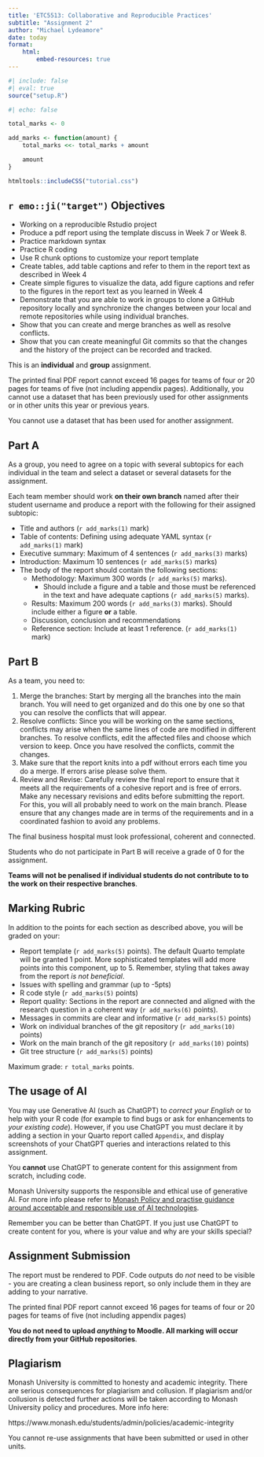```yaml
---
title: 'ETC5513: Collaborative and Reproducible Practices'
subtitle: "Assignment 2"
author: "Michael Lydeamore"
date: today
format:
    html:
        embed-resources: true
---
```



```r
#| include: false
#| eval: true
source("setup.R")
```

```r
#| echo: false

total_marks <- 0

add_marks <- function(amount) {
    total_marks <<- total_marks + amount

    amount
}

```

```r
htmltools::includeCSS("tutorial.css")
```


## `r emo::ji("target")` Objectives

* Working on a reproducible  Rstudio project
* Produce a pdf report using the template discuss in Week 7 or Week 8.
* Practice markdown syntax
* Practice R coding
* Use R chunk options to customize your report template
* Create  tables, add table captions and  refer to them in the report text as described in Week 4
* Create simple figures to visualize the data, add figure captions and  refer to the figures in the report text as you learned in Week 4
* Demonstrate that you are able to work in groups to clone a GitHub repository locally and synchronize the changes between your local and remote repositories while using individual branches.
* Show that you can create and merge branches as well as resolve conflicts.
* Show that you can create meaningful Git commits so that the changes and the history of the project can be recorded and tracked.

::: {.callout-important}
This is an **individual**  and **group** assignment.

The printed final PDF report cannot exceed 16 pages for teams of four or 20 pages for teams of five (not including appendix pages). Additionally, you cannot use a dataset that has been previously used for other assignments or in other units this year or previous years.

You cannot use a dataset that has been used for another assignment.
:::

## Part A

As a group, you need to agree on a topic with several subtopics for each individual in the team and select a dataset or several datasets for the assignment.

Each team member should work **on their own branch** named after their student username and produce a report with the following for their assigned subtopic:


- Title and authors (`r add_marks(1)` mark)
- Table of contents: Defining using adequate YAML syntax (`r add_marks(1)` mark)
- Executive summary: Maximum of 4 sentences (`r add_marks(3)` marks)
- Introduction: Maximum 10 sentences (`r add_marks(5)` marks)
- The body of the report should contain the following sections:
    - Methodology: Maximum 300 words (`r add_marks(5)` marks). 
        - Should include a figure and a table and those must be referenced in the text and have adequate captions (`r add_marks(5)` marks).
    - Results: Maximum 200 words (`r add_marks(3)` marks). Should include either a figure **or** a table.
    - Discussion, conclusion and recommendations
    - Reference section: Include at least 1 reference. (`r add_marks(1)` mark)

## Part B

As a team, you need to:


1. Merge the branches: Start by merging all the branches into the main branch. You will need to get organized and do this one by one so that you can resolve the conflicts that will appear.
2. Resolve conflicts: Since you will be working on the same sections, conflicts may arise when the same lines of code are modified in different branches. To resolve conflicts, edit the affected files and choose which version to keep. Once you have resolved the conflicts, commit the changes.
3. Make sure that the report knits into a pdf without errors each time you do a merge. If errors arise please solve them.
4. Review and Revise: Carefully review the final report to ensure that it meets all the requirements of a cohesive report and is free of errors. Make any necessary revisions and edits before submitting the report. For this, you will all probably need to work on the main branch. Please ensure that any changes made are in terms of the requirements and in a coordinated fashion to avoid any problems.

The final business hospital must look professional, coherent and connected.

Students who do not participate in Part B will receive a grade of 0 for the assignment.

**Teams will not be penalised if individual students do not contribute to to the work on their respective branches**.

## Marking Rubric

In addition to the points for each section as described above, you will be graded on your:

- Report template (`r add_marks(5)` points). The default Quarto template will be granted 1 point. More sophisticated templates will add more points into this component, up to 5. Remember, styling that takes away from the report _is not beneficial_.
- Issues with spelling and grammar (up to -5pts)
- R code style (`r add_marks(5)` points)
- Report quality: Sections in the report are connected and aligned with the research question in a coherent way (`r add_marks(6)` points).
- Messages in commits are clear and informative (`r add_marks(5)` points)
- Work on individual branches of the git repository (`r add_marks(10)` points)
- Work on the main branch of the git repository (`r add_marks(10)` points)
- Git tree structure (`r add_marks(5)` points)

Maximum grade: `r total_marks` points.

## The usage of AI

You may use Generative AI (such as ChatGPT) to _correct your English_ or to help with your R code (for example to find bugs or ask for enhancements to _your existing code_). However, if you use ChatGPT you must declare it by adding a section in your Quarto report called `Appendix`, and display screenshots of your ChatGPT queries and interactions related to this assignment.

You **cannot** use ChatGPT to generate content for this assignment from scratch, including code.

Monash University supports the responsible and ethical use of generative AI. For more info please refer to [Monash Policy and practise guidance around acceptable and responsible use of AI technologies](https://www.monash.edu/learning-teaching/teachhq/Teaching-practices/artificial-intelligence/policy-and-practice-guidance-around-acceptable-and-responsible-use-of-ai-technologies).

::: {.callout-tip}
Remember you can be better than ChatGPT. If you just use ChatGPT to create content for you, where is your value and why are your skills special?
:::

## Assignment Submission

The report must be rendered to PDF. Code outputs do _not_ need to be visible - you are creating a clean business report, so only include them in they are adding to your narrative.

::: {.callout-important}
The printed final PDF report cannot exceed 16 pages for teams of four or 20 pages for teams of five (not including appendix pages)
:::


**You do not need to upload _anything_ to Moodle. All marking will occur directly from your GitHub repositories**.

## Plagiarism

Monash University is committed to honesty and academic integrity. There are serious consequences for plagiarism and collusion. If plagiarism and/or collusion is detected further actions will be taken according to Monash University policy and procedures. More info here:

https://www.monash.edu/students/admin/policies/academic-integrity

You cannot re-use assignments that have been submitted or used in  other units.